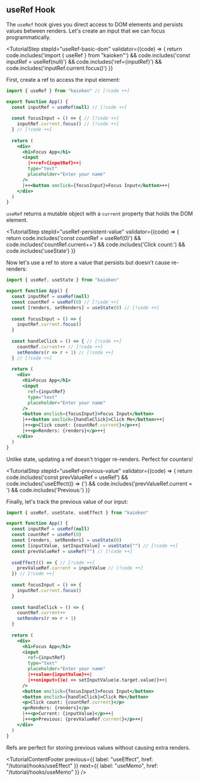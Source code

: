 

## useRef Hook

The `useRef` hook gives you direct access to DOM elements and persists values between renders. Let's create an input that we can focus programmatically.

<TutorialStep 
  stepId="useRef-basic-dom"
  validator={(code) => {
    return code.includes('import { useRef } from "kaioken"') &&
      code.includes('const inputRef = useRef(null)') &&
      code.includes('ref={inputRef}') &&
      code.includes('inputRef.current.focus()')
  }}
>
  First, create a ref to access the input element:

  ```jsx
  import { useRef } from "kaioken" // [!code ++]

  export function App() {
    const inputRef = useRef(null) // [!code ++]
    
    const focusInput = () => { // [!code ++]
      inputRef.current.focus() // [!code ++]
    } // [!code ++]
    
    return (
      <div>
        <h1>Focus App</h1>
        <input 
          |++ref={inputRef}++|
          type="text" 
          placeholder="Enter your name" 
        />
        |++<button onclick={focusInput}>Focus Input</button>++|
      </div>
    )
  }
  ```

  `useRef` returns a mutable object with a `current` property that holds the DOM element.
</TutorialStep>

<TutorialStep 
  stepId="useRef-persistent-value"
  validator={(code) => {
    return code.includes('const countRef = useRef(0)') &&
      code.includes('countRef.current++') &&
      code.includes('Click count:') &&
      code.includes('useState')
  }}
>
  Now let's use a ref to store a value that persists but doesn't cause re-renders:

  ```jsx
  import { useRef, useState } from "kaioken"

  export function App() {
    const inputRef = useRef(null)
    const countRef = useRef(0) // [!code ++]
    const [renders, setRenders] = useState(0) // [!code ++]
    
    const focusInput = () => {
      inputRef.current.focus()
    }
    
    const handleClick = () => { // [!code ++]
      countRef.current++ // [!code ++]
      setRenders(r => r + 1) // [!code ++]
    } // [!code ++]
    
    return (
      <div>
        <h1>Focus App</h1>
        <input 
          ref={inputRef}
          type="text" 
          placeholder="Enter your name" 
        />
        <button onclick={focusInput}>Focus Input</button>
        |++<button onclick={handleClick}>Click Me</button>++|
        |++<p>Click count: {countRef.current}</p>++|
        |++<p>Renders: {renders}</p>++|
      </div>
    )
  }
  ```

  Unlike state, updating a ref doesn't trigger re-renders. Perfect for counters!
</TutorialStep>

<TutorialStep 
  stepId="useRef-previous-value"
  validator={(code) => {
    return code.includes('const prevValueRef = useRef') &&
      code.includes('useEffect(() => {') &&
      code.includes('prevValueRef.current = ') &&
      code.includes('Previous:')
  }}
>
  Finally, let's track the previous value of our input:

  ```jsx
  import { useRef, useState, useEffect } from "kaioken"

  export function App() {
    const inputRef = useRef(null)
    const countRef = useRef(0)
    const [renders, setRenders] = useState(0)
    const [inputValue, setInputValue] = useState("") // [!code ++]
    const prevValueRef = useRef("") // [!code ++]
    
    useEffect(() => { // [!code ++]
      prevValueRef.current = inputValue // [!code ++]
    }) // [!code ++]
    
    const focusInput = () => {
      inputRef.current.focus()
    }
    
    const handleClick = () => {
      countRef.current++
      setRenders(r => r + 1)
    }
    
    return (
      <div>
        <h1>Focus App</h1>
        <input 
          ref={inputRef}
          type="text" 
          placeholder="Enter your name"
          |++value={inputValue}++|
          |++oninput={(e) => setInputValue(e.target.value)}++|
        />
        <button onclick={focusInput}>Focus Input</button>
        <button onclick={handleClick}>Click Me</button>
        <p>Click count: {countRef.current}</p>
        <p>Renders: {renders}</p>
        |++<p>Current: {inputValue}</p>++|
        |++<p>Previous: {prevValueRef.current}</p>++|
      </div>
    )
  }
  ```

  Refs are perfect for storing previous values without causing extra renders.
</TutorialStep>

<TutorialContentFooter
  previous={{ label: "useEffect", href: "/tutorial/hooks/useEffect" }}
  next={{ label: "useMemo", href: "/tutorial/hooks/useMemo" }}
/> 